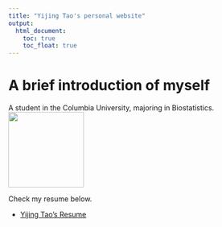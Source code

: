 ---
title: "Yijing Tao's personal website"
output:
  html_document:
    toc: true
    toc_float: true
---
# A brief introduction of myself

A student in the Columbia University, majoring in Biostatistics. <img src="photo.jpg" width="150" height="150" /> 
<p> Check my resume below. 

* [Yijing Tao's Resume](resume.html)



